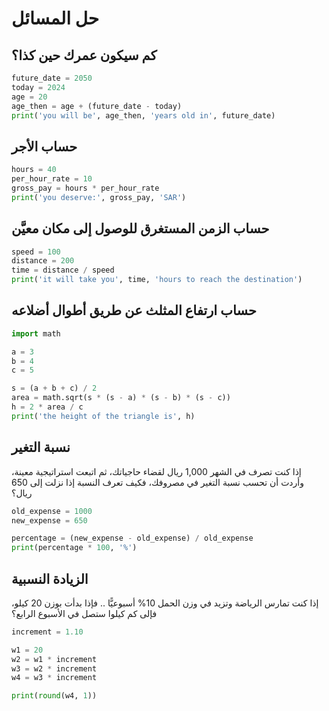 # حل المسائل {.unnumbered}

## كم سيكون عمرك حين كذا؟

```python
future_date = 2050
today = 2024
age = 20
age_then = age + (future_date - today)
print('you will be', age_then, 'years old in', future_date)
```

## حساب الأجر

```python
hours = 40
per_hour_rate = 10
gross_pay = hours * per_hour_rate
print('you deserve:', gross_pay, 'SAR')
```

## حساب الزمن المستغرق للوصول إلى مكان معيَّن

```python
speed = 100
distance = 200
time = distance / speed
print('it will take you', time, 'hours to reach the destination')
```

## حساب ارتفاع المثلث عن طريق أطوال أضلاعه

```python
import math

a = 3
b = 4
c = 5

s = (a + b + c) / 2
area = math.sqrt(s * (s - a) * (s - b) * (s - c))
h = 2 * area / c
print('the height of the triangle is', h)
```

## نسبة التغير

إذا كنت تصرف في الشهر 1,000 ريال لقضاء حاجياتك، ثم اتبعت استراتيجية معينة، وأردت أن تحسب نسبة التغير في مصروفك، فكيف تعرف النسبة إذا نزلت إلى 650 ريال؟

```python
old_expense = 1000
new_expense = 650

percentage = (new_expense - old_expense) / old_expense
print(percentage * 100, '%')
```


## الزيادة النسبية

إذا كنت تمارس الرياضة وتزيد في وزن الحمل 10% أسبوعيًّا .. فإذا بدأت بوزن 20 كيلو، فإلى كم كيلوا ستصل في الأسبوع الرابع؟

```python
increment = 1.10

w1 = 20
w2 = w1 * increment
w3 = w2 * increment
w4 = w3 * increment

print(round(w4, 1))
```
